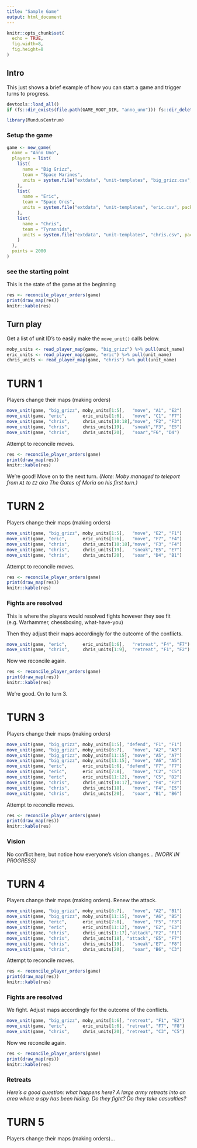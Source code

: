 ```yaml
---
title: "Sample Game"
output: html_document
---
```


```r
knitr::opts_chunk$set(
  echo = TRUE,
  fig.width=8,
  fig.height=8
)
```

## Intro

This just shows a brief example of how you can start a game and trigger turns to progress.

```r
devtools::load_all()
if (fs::dir_exists(file.path(GAME_ROOT_DIR, "anno_uno"))) fs::dir_delete(file.path(GAME_ROOT_DIR, "anno_uno"))
```
```r
library(MundusCentrum)
```

### Setup the game

```r
game <- new_game(
  name = "Anno Uno",
  players = list(
    list(
      name = "Big Grizz",
      team = "Space Marines",
      units = system.file("extdata", "unit-templates", "big_grizz.csv", package = "MundusCentrum")
    ),
    list(
      name = "Eric",
      team = "Space Orcs",
      units = system.file("extdata", "unit-templates", "eric.csv", package = "MundusCentrum")
    ),
    list(
      name = "Chris",
      team = "Tyrannids",
      units = system.file("extdata", "unit-templates", "chris.csv", package = "MundusCentrum")
    )
  ),
  points = 2000
)
```

### see the starting point
This is the state of the game at the beginning

```r
res <- reconcile_player_orders(game)
print(draw_map(res))
knitr::kable(res)
```

## Turn play

Get a list of unit ID's to easily make the `move_unit()` calls below.

```r
moby_units <- read_player_map(game, "big_grizz") %>% pull(unit_name)
eric_units <- read_player_map(game, "eric") %>% pull(unit_name)
chris_units <- read_player_map(game, "chris") %>% pull(unit_name)
```

# TURN 1
Players change their maps (making orders)

```r
move_unit(game, "big_grizz", moby_units[1:5],   "move", "A1", "E2")
move_unit(game, "eric",      eric_units[1:6],   "move", "C1", "F7")
move_unit(game, "chris",     chris_units[10:18],"move", "F2", "F3")
move_unit(game, "chris",     chris_units[19],   "sneak","F3", "E5")
move_unit(game, "chris",     chris_units[20],   "soar","F6", "D4")
```

Attempt to reconcile moves.

```r
res <- reconcile_player_orders(game)
print(draw_map(res))
knitr::kable(res)
```

We're good! Move on to the next turn. _(Note: Moby managed to teleport from `A1` to `E2` aka The Gates of Moria on his first turn.)_

# TURN 2
Players change their maps (making orders)

```r
move_unit(game, "big_grizz", moby_units[1:5],   "move", "E2", "F1")
move_unit(game, "eric",      eric_units[1:6],   "move", "F7", "F4")
move_unit(game, "chris",     chris_units[10:18],"move", "F3", "F4")
move_unit(game, "chris",     chris_units[19],   "sneak","E5", "E7")
move_unit(game, "chris",     chris_units[20],   "soar", "D4", "B1")
```

Attempt to reconcile moves.

```r
res <- reconcile_player_orders(game)
print(draw_map(res))
knitr::kable(res)
```

### Fights are resolved
This is where the players would resolved fights however they see fit (e.g. Warhammer, chessboxing, what-have-you)

Then they adjust their maps accordingly for the outcome of the conflicts.

```r
move_unit(game, "eric",      eric_units[1:6],   "retreat", "F4", "F7")
move_unit(game, "chris",     chris_units[1:9],  "retreat", "F1", "F2")
```

Now we reconcile again.

```r
res <- reconcile_player_orders(game)
print(draw_map(res))
knitr::kable(res)
```

We're good. On to turn 3.

# TURN 3
Players change their maps (making orders)

```r
move_unit(game, "big_grizz", moby_units[1:5], "defend", "F1", "F1")
move_unit(game, "big_grizz", moby_units[6:7],   "move", "A2", "A3")
move_unit(game, "big_grizz", moby_units[11:15], "move", "A5", "A7")
move_unit(game, "big_grizz", moby_units[11:15], "move", "A6", "A5")
move_unit(game, "eric",      eric_units[1:6], "defend", "F7", "F7")
move_unit(game, "eric",      eric_units[7:8],   "move", "C2", "C5")
move_unit(game, "eric",      eric_units[11:12], "move", "C5", "D2")
move_unit(game, "chris",     chris_units[10:17],"move", "F4", "F2")
move_unit(game, "chris",     chris_units[18],   "move", "F4", "E5")
move_unit(game, "chris",     chris_units[20],   "soar", "B1", "B6")
```

Attempt to reconcile moves.

```r
res <- reconcile_player_orders(game)
print(draw_map(res))
knitr::kable(res)
```

### Vision

No conflict here, but notice how everyone's vision changes... _[WORK IN PROGRESS]_

# TURN 4
Players change their maps (making orders). Renew the attack.

```r
move_unit(game, "big_grizz", moby_units[6:7],   "move", "A2", "B1")
move_unit(game, "big_grizz", moby_units[11:15], "move", "A6", "B5")
move_unit(game, "eric",      eric_units[7:8],   "move", "F5", "F3")
move_unit(game, "eric",      eric_units[11:12], "move", "E2", "E3")
move_unit(game, "chris",     chris_units[1:17],"attack","F2", "F1")
move_unit(game, "chris",     chris_units[18], "attack", "E5", "F7")
move_unit(game, "chris",     chris_units[19],   "sneak","E7", "F8")
move_unit(game, "chris",     chris_units[20],   "soar", "B6", "C3")
```

Attempt to reconcile moves.

```r
res <- reconcile_player_orders(game)
print(draw_map(res))
knitr::kable(res)
```

### Fights are resolved
We fight. Adjust maps accordingly for the outcome of the conflicts.

```r
move_unit(game, "big_grizz", moby_units[1:6], "retreat", "F1", "E2")
move_unit(game, "eric",      eric_units[1:6], "retreat", "F7", "F8")
move_unit(game, "chris",     chris_units[20], "retreat", "C3", "C5")
```

Now we reconcile again.

```r
res <- reconcile_player_orders(game)
print(draw_map(res))
knitr::kable(res)
```

### Retreats

_Here's a good question: what happens here? A large army retreats into an area where a spy has been hiding. Do they fight? Do they take casualties?_

# TURN 5
Players change their maps (making orders)...


